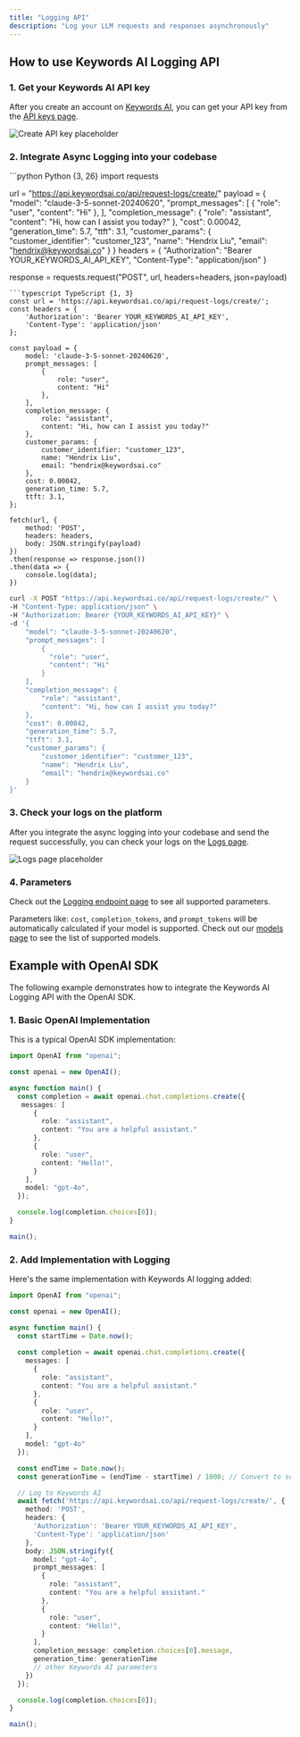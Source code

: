 ```yaml
---
title: "Logging API"
description: "Log your LLM requests and responses asynchronously"
---
```


## How to use Keywords AI Logging API
### 1. Get your Keywords AI API key

After you create an account on [Keywords AI](https://platform.keywordsai.co), you can get your API key from the [API keys page](https://platform.keywordsai.co/platform/api/api-keys).

<img src="https://keywordsai-static.s3.us-east-1.amazonaws.com/docs/get-started/api-keys.png" alt="Create API key placeholder" />

### 2. Integrate Async Logging into your codebase

<CodeGroup>
```python Python {3, 26}
import requests

url = "https://api.keywordsai.co/api/request-logs/create/"
payload = {
    "model": "claude-3-5-sonnet-20240620",
    "prompt_messages": [
        {
            "role": "user",
            "content": "Hi"
        },
    ],
    "completion_message": {
        "role": "assistant",
        "content": "Hi, how can I assist you today?"
    },
    "cost": 0.00042,
    "generation_time": 5.7,
    "ttft": 3.1,
    "customer_params": {
        "customer_identifier": "customer_123",
        "name": "Hendrix Liu",
        "email": "hendrix@keywordsai.co" 
    }
}
headers = {
    "Authorization": "Bearer YOUR_KEYWORDS_AI_API_KEY",
    "Content-Type": "application/json"
}

response = requests.request("POST", url, headers=headers, json=payload)
```
```typescript TypeScript {1, 3}
const url = 'https://api.keywordsai.co/api/request-logs/create/';
const headers = {
    'Authorization': 'Bearer YOUR_KEYWORDS_AI_API_KEY',
    'Content-Type': 'application/json'
};

const payload = {
    model: 'claude-3-5-sonnet-20240620',
    prompt_messages: [
        {
            role: "user",
            content: "Hi"
        },
    ],
    completion_message: {
        role: "assistant",
        content: "Hi, how can I assist you today?"
    },
    customer_params: {
        customer_identifier: "customer_123",
        name: "Hendrix Liu", 
        email: "hendrix@keywordsai.co" 
    },
    cost: 0.00042,
    generation_time: 5.7,
    ttft: 3.1,
};

fetch(url, {
    method: 'POST',
    headers: headers,
    body: JSON.stringify(payload)
})
.then(response => response.json())
.then(data => {
    console.log(data);
})
```

```bash cURL {1, 3}
curl -X POST "https://api.keywordsai.co/api/request-logs/create/" \
-H "Content-Type: application/json" \
-H "Authorization: Bearer {YOUR_KEYWORDS_AI_API_KEY}" \
-d '{
    "model": "claude-3-5-sonnet-20240620",
    "prompt_messages": [
        {
          "role": "user",
          "content": "Hi"
        }
    ],
    "completion_message": {
        "role": "assistant",
        "content": "Hi, how can I assist you today?"
    },
    "cost": 0.00042,
    "generation_time": 5.7,
    "ttft": 3.1,
    "customer_params": {
        "customer_identifier": "customer_123",
        "name": "Hendrix Liu", 
        "email": "hendrix@keywordsai.co" 
    }
}'
```
</CodeGroup>


### 3. Check your logs on the platform
After you integrate the async logging into your codebase and send the request successfully, you can check your logs on the [Logs page](https://platform.keywordsai.co/platform/requests).

<img src="https://keywordsai-static.s3.us-east-1.amazonaws.com/docs/get-started/logs_async.png" alt="Logs page placeholder" />


### 4. Parameters
Check out the [Logging endpoint page](/api-endpoints/integration/request-logging-endpoint) to see all supported parameters.

Parameters like: `cost`, `completion_tokens`, and `prompt_tokens` will be automatically calculated if your model is supported. Check out our [models page](https://platform.keywordsai.co/platform/models?sort_by=model_name) to see the list of supported models.

## Example with OpenAI SDK
The following example demonstrates how to integrate the Keywords AI Logging API with the OpenAI SDK.

### 1. Basic OpenAI Implementation
This is a typical OpenAI SDK implementation:
```typescript OpenAI NodeJS
import OpenAI from "openai";

const openai = new OpenAI();

async function main() {
  const completion = await openai.chat.completions.create({
   messages: [
      { 
        role: "assistant", 
        content: "You are a helpful assistant." 
      },
      {
        role: "user",
        content: "Hello!",
      }
    ],
    model: "gpt-4o",
  });

  console.log(completion.choices[0]);
}

main();
```
### 2. Add Implementation with Logging
Here's the same implementation with Keywords AI logging added:

```typescript OpenAI NodeJS
import OpenAI from "openai";

const openai = new OpenAI();

async function main() {
  const startTime = Date.now();
  
  const completion = await openai.chat.completions.create({
    messages: [
      { 
        role: "assistant", 
        content: "You are a helpful assistant." 
      },
      {
        role: "user",
        content: "Hello!",
      }
    ],
    model: "gpt-4o"
  });

  const endTime = Date.now();
  const generationTime = (endTime - startTime) / 1000; // Convert to seconds

  // Log to Keywords AI
  await fetch('https://api.keywordsai.co/api/request-logs/create/', {
    method: 'POST',
    headers: {
      'Authorization': 'Bearer YOUR_KEYWORDS_AI_API_KEY',
      'Content-Type': 'application/json'
    },
    body: JSON.stringify({
      model: "gpt-4o",
      prompt_messages: [
        { 
          role: "assistant", 
          content: "You are a helpful assistant." 
        },
        {
          role: "user",
          content: "Hello!",
        }
      ],
      completion_message: completion.choices[0].message,
      generation_time: generationTime
      // other Keywords AI parameters
    })
  });

  console.log(completion.choices[0]);
}

main();
```
